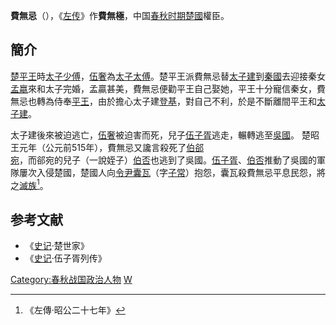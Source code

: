 '''費無忌'''（{{bd|？||公元前515年|catIdx=F费}}），《[[左传|左传]]》作'''費無極'''，中国[[春秋时期|春秋时期]][[楚國|楚國]]權臣。

==簡介==
[[楚平王|楚平王]]時[[太子少傅|太子少傅]]，[[伍奢|伍奢]]為[[太子太傅|太子太傅]]。楚平王派費無忌替[[太子建|太子建]]到[[秦國|秦國]]去迎接秦女[[孟嬴|孟嬴]]來和太子完婚，孟贏甚美，費無忌便勸平王自己娶她，平王十分寵信秦女，費無忌也轉為侍奉[[楚平王|平王]]，由於擔心太子建[[登基|登基]]，對自己不利，於是不斷離間平王和[[太子建|太子建]]。

太子建後來被迫逃亡，[[伍奢|伍奢]]被迫害而死，兒子[[伍子胥|伍子胥]]逃走，輾轉逃至[[吳國|吳國]]。
楚昭王元年（公元前515年），費無忌又讒言殺死了[[伯郤宛|伯郤宛]]，而郤宛的兒子（一說姪子）[[伯否|伯否]]也逃到了吳國。[[伍子胥|伍子胥]]、[[伯否|伯否]]推動了吳國的軍隊屢次入侵楚國，楚國人向[[令尹|令尹]][[囊瓦|囊瓦]]（字[[子常|子常]]）抱怨，囊瓦殺費無忌平息民怨，將之[[滅族|滅族]]<ref>《左傳·昭公二十七年》</ref>。

==参考文献==
*《[[史记|史记]]·楚世家》
*《[[史记|史记]]·伍子胥列传》

[[Category:春秋战国政治人物|Category:春秋战国政治人物]]
[[Category:費姓|W]]
